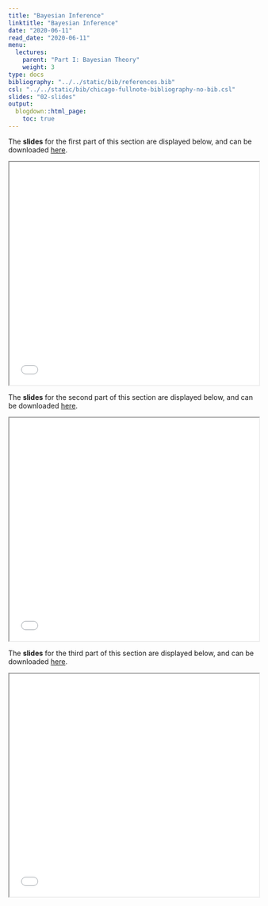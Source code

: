 ```yaml
---
title: "Bayesian Inference"
linktitle: "Bayesian Inference"
date: "2020-06-11"
read_date: "2020-06-11"
menu:
  lectures:
    parent: "Part I: Bayesian Theory"
    weight: 3
type: docs
bibliography: "../../static/bib/references.bib"
csl: "../../static/bib/chicago-fullnote-bibliography-no-bib.csl"
slides: "02-slides"
output:
  blogdown::html_page:
    toc: true
---
```

The **slides** for the first part of this section are displayed below, and can be downloaded [here](/slides/slidesInference.pdf).

<iframe src="/slides/slidesInference.pdf##view=fit" width="100%" height=450>

This browser does not support PDFs. Please download the PDF to view it: Download PDF

</iframe>


The **slides** for the second part of this section are displayed below, and can be downloaded [here](/slides/slidesUncertainty.pdf).

<iframe src="/slides/slidesUncertainty.pdf##view=fit" width="100%" height=450>

This browser does not support PDFs. Please download the PDF to view it: Download PDF

</iframe>



The **slides** for the third part of this section are displayed below, and can be downloaded [here](/slides/slidesAsymptotics.pdf).

<iframe src="/slides/slidesAsymptotics.pdf##view=fit" width="100%" height=450>

This browser does not support PDFs. Please download the PDF to view it: Download PDF

</iframe>
